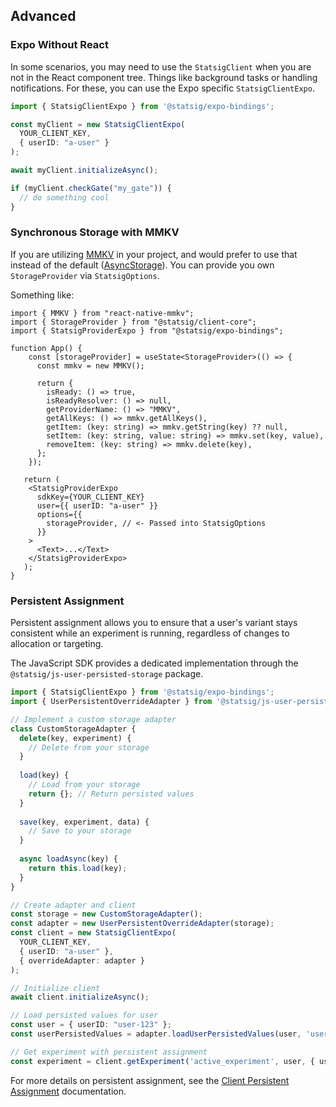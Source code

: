 
## Advanced


### Expo Without React

In some scenarios, you may need to use the `StatsigClient` when you are not in the React component tree. Things like background tasks or handling notifications. 
For these, you can use the Expo specific `StatsigClientExpo`.

```typescript
import { StatsigClientExpo } from '@statsig/expo-bindings';

const myClient = new StatsigClientExpo(
  YOUR_CLIENT_KEY,
  { userID: "a-user" }
);

await myClient.initializeAsync();

if (myClient.checkGate("my_gate")) {
  // do something cool
}
```


### Synchronous Storage with MMKV

If you are utilizing [MMKV](https://github.com/mrousavy/react-native-mmkv) in your project, and would prefer to use that instead of the default ([AsyncStorage](https://github.com/react-native-async-storage)). 
You can provide you own `StorageProvider` via `StatsigOptions`. 

Something like:
```tsx
import { MMKV } from "react-native-mmkv";
import { StorageProvider } from "@statsig/client-core";
import { StatsigProviderExpo } from "@statsig/expo-bindings";

function App() {
    const [storageProvider] = useState<StorageProvider>(() => {
      const mmkv = new MMKV();

      return {
        isReady: () => true,
        isReadyResolver: () => null,
        getProviderName: () => "MMKV",
        getAllKeys: () => mmkv.getAllKeys(),
        getItem: (key: string) => mmkv.getString(key) ?? null,
        setItem: (key: string, value: string) => mmkv.set(key, value),
        removeItem: (key: string) => mmkv.delete(key),
      };
    });

   return (
    <StatsigProviderExpo
      sdkKey={YOUR_CLIENT_KEY}
      user={{ userID: "a-user" }}
      options={{
        storageProvider, // <- Passed into StatsigOptions
      }}
    >
      <Text>...</Text>
    </StatsigProviderExpo>
   );
}
```

### Persistent Assignment

Persistent assignment allows you to ensure that a user's variant stays consistent while an experiment is running, regardless of changes to allocation or targeting.

The JavaScript SDK provides a dedicated implementation through the `@statsig/js-user-persisted-storage` package.

```typescript
import { StatsigClientExpo } from '@statsig/expo-bindings';
import { UserPersistentOverrideAdapter } from '@statsig/js-user-persisted-storage';

// Implement a custom storage adapter
class CustomStorageAdapter {
  delete(key, experiment) {
    // Delete from your storage
  }
  
  load(key) {
    // Load from your storage
    return {}; // Return persisted values
  }
  
  save(key, experiment, data) {
    // Save to your storage
  }
  
  async loadAsync(key) {
    return this.load(key);
  }
}

// Create adapter and client
const storage = new CustomStorageAdapter();
const adapter = new UserPersistentOverrideAdapter(storage);
const client = new StatsigClientExpo(
  YOUR_CLIENT_KEY, 
  { userID: "a-user" },
  { overrideAdapter: adapter }
);

// Initialize client
await client.initializeAsync();

// Load persisted values for user
const user = { userID: "user-123" };
const userPersistedValues = adapter.loadUserPersistedValues(user, 'userID');

// Get experiment with persistent assignment
const experiment = client.getExperiment('active_experiment', user, { userPersistedValues });
```

For more details on persistent assignment, see the [Client Persistent Assignment](/client/concepts/persistent_assignment) documentation.
